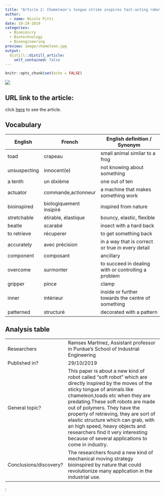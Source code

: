 ```yaml
---
title: "Article 2: Chameleon's tongue strike inspires fast-acting robots that catch live insects in the blink of an eye"
author: 
  - name: Nicole Pitti 
date: 10-29-2019
categories:
  - Biomimicry
  - Biotechnology
  - Bioengineering
preview: image/chameleon.jpg
output:
  distill::distill_article:
    self_contained: false
---
```


```r
knitr::opts_chunk$set(echo = FALSE)
```


![](https://i.ytimg.com/vi/G_Yg0yWDCgU/maxresdefault.jpg)

## URL link to the article:
click [here](https://www.purdue.edu/newsroom/releases/2019/Q4/chameleons-tongue-strike-inspires-fast-acting-robots-that-catch-live-insects-in-the-blink-of-an-eye.html) to see the article.

## Vocabulary

| English      | French                  | English definition / Synonym                        |
| ------------ | ----------------------- | --------------------------------------------------- |
| toad         | crapeau                 | small animal similar to a frog                      |
| unsuspecting | innocent(e)             | not knowing about something                         |
| a tenth      | un dixième              | one out of ten                                      |
| actuator     | commande,actionneur     | a machine that makes something work                 |
| bioinspired  | biologiquement insipiré | inspired from nature                                |
| stretchable  | étirable, élastique     | bouncy, elastic, flexible                           |
| beatle       | scarabé                 | insect with a hard back                             |
| to retrieve  | récuperer               | to get something back                               |
| accurately   | avec précision          | in a way that is correct or true in every detail    |
| component    | composant               | ancillary                                           |
| overcome     | surmonter               | to succeed in dealing with or controlling a problem |
|  gripper     | pince                   | clamp                                               |
| inner        | intérieur               | inside or further towards the centre of something   |
| patterned    | structuré               | decorated with a pattern                            


## Analysis table 

|
| ----------------------- | ------------------------------------------------------------------------------------------------------------------------------------------------------------------------------------------------------------------------------------------------------------------------------------------------------------------------------------------------------------------------------------------------------------------------------------------------------------ |
| Researchers             | Ramses Martinez,  Assistant professor in Purdue’s School of Industrial Engineering                                                                                                                                                                                                                                                                                                                                                                           |
| Published in?           | 29/10/2019                                                                                                                                                                                                                                                                                                                                                                                                                                                   |
| General topic?          | This paper is about a new kind of robot called "soft robot" which are directly inspired by the moves of the sticky tongue of animals like chameleon,toads etc when they are predating.These soft robots are made out of polymers. They have the property of retrieving, they are sort of elastic structure which can grab, with an high speed, heavy objects and researchers find it very interesting because of several applications to come in industry.  |
|  Conclusions/discovery? | The researchers found a new kind of mechanical moving  strategy bioinspired by nature  that could revolutionize  many application in the industrial use.                                                                                                                                                                                                                                                                                                     |

:

